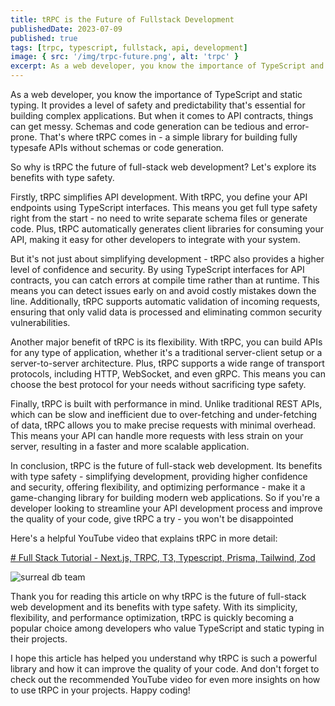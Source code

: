 ```yaml
---
title: tRPC is the Future of Fullstack Development
publishedDate: 2023-07-09
published: true
tags: [trpc, typescript, fullstack, api, development]
image: { src: '/img/trpc-future.png', alt: 'trpc' }
excerpt: As a web developer, you know the importance of TypeScript and static typing. It provides a level of safety and predictability that's essential for building complex applications.
---
```



As a web developer, you know the importance of TypeScript and static typing. It provides a level of safety and predictability that's essential for building complex applications. But when it comes to API contracts, things can get messy. Schemas and code generation can be tedious and error-prone. That's where tRPC comes in - a simple library for building fully typesafe APIs without schemas or code generation.

So why is tRPC the future of full-stack web development? Let's explore its benefits with type safety.

<GIF
  src="https://giphy.com/embed/ppcPOCojxincokmTjp"
  width="270"
  height="270"
/>

Firstly, tRPC simplifies API development. With tRPC, you define your API endpoints using TypeScript interfaces. This means you get full type safety right from the start - no need to write separate schema files or generate code. Plus, tRPC automatically generates client libraries for consuming your API, making it easy for other developers to integrate with your system.

But it's not just about simplifying development - tRPC also provides a higher level of confidence and security. By using TypeScript interfaces for API contracts, you can catch errors at compile time rather than at runtime. This means you can detect issues early on and avoid costly mistakes down the line. Additionally, tRPC supports automatic validation of incoming requests, ensuring that only valid data is processed and eliminating common security vulnerabilities.

Another major benefit of tRPC is its flexibility. With tRPC, you can build APIs for any type of application, whether it's a traditional server-client setup or a server-to-server architecture. Plus, tRPC supports a wide range of transport protocols, including HTTP, WebSocket, and even gRPC. This means you can choose the best protocol for your needs without sacrificing type safety.

Finally, tRPC is built with performance in mind. Unlike traditional REST APIs, which can be slow and inefficient due to over-fetching and under-fetching of data, tRPC allows you to make precise requests with minimal overhead. This means your API can handle more requests with less strain on your server, resulting in a faster and more scalable application.

In conclusion, tRPC is the future of full-stack web development. Its benefits with type safety - simplifying development, providing higher confidence and security, offering flexibility, and optimizing performance - make it a game-changing library for building modern web applications. So if you're a developer looking to streamline your API development process and improve the quality of your code, give tRPC a try - you won't be disappointed

Here's a helpful YouTube video that explains tRPC in more detail:

[# Full Stack Tutorial - Next.js, TRPC, T3, Typescript, Prisma, Tailwind, Zod](https://www.youtube.com/watch?v=S3k82XXCrBo)

<Image alt="surreal db team" src="/img/trpc-thumbnail.png" aspect="3:2" />

Thank you for reading this article on why tRPC is the future of full-stack web development and its benefits with type safety. With its simplicity, flexibility, and performance optimization, tRPC is quickly becoming a popular choice among developers who value TypeScript and static typing in their projects.

I hope this article has helped you understand why tRPC is such a powerful library and how it can improve the quality of your code. And don't forget to check out the recommended YouTube video for even more insights on how to use tRPC in your projects. Happy coding!
